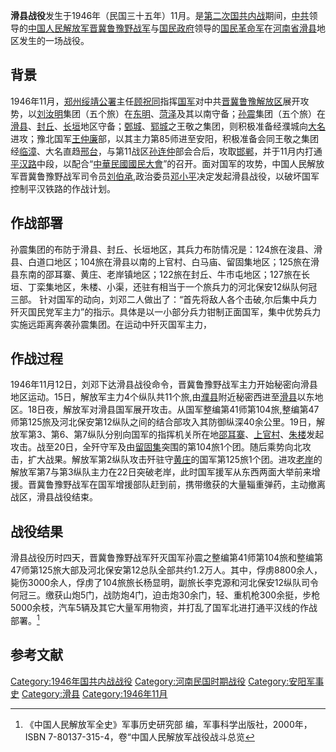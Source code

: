 {{refimprove|time=2014-05-16T10:30:27+00:00}}
'''滑县战役'''发生于1946年（民国三十五年）11月。是[[第二次国共内战|第二次国共内战]]期间，[[中共|中共]]领导的[[中国人民解放军|中国人民解放军]][[晋冀鲁豫野战军|晋冀鲁豫野战军]]与[[国民政府|国民政府]]领导的[[国民革命军|国民革命军]]在[[河南省|河南省]][[滑县|滑县]]地区发生的一场战役。

==背景==
1946年11月，[[郑州绥靖公署|郑州绥靖公署]]主任[[顾祝同|顾祝同]]指挥[[国军|国军]]对中共[[晋冀鲁豫解放区|晋冀鲁豫解放区]]展开攻势，以[[刘汝明|刘汝明]]集团（五个旅）在[[东明|东明]]、[[菏泽|菏泽]]及其以南守备；[[孙震|孙震]]集团（五个旅）在[[滑县|滑县]]、[[封丘|封丘]]、[[长垣|长垣]]地区守备；[[鄄城|鄄城]]、[[郓城|郓城]]之王敬之集团，则积极准备经濮城向[[大名县|大名]]进攻；豫北国军[[王仲廉|王仲廉]]部，以其主力第85师进至安阳，积极准备会同王敬之集团经[[临漳|临漳]]、大名直趋[[邢台|邢台]]，与第11战区[[孙连仲|孙连仲]]部会合后，攻取[[邯郸|邯郸]]，并于11月内打通[[平汉路|平汉路]]中段，以配合“[[中華民國國民大會|中華民國國民大會]]”的召开。面对国军的攻势，中国人民解放军晋冀鲁豫野战军司令员[[刘伯承|刘伯承]],政治委员[[邓小平|邓小平]]决定发起滑县战役，以破坏国军控制平汉铁路的作战计划。

==作战部署==
孙震集团的布防于滑县、封丘、长垣地区，其兵力布防情况是：124旅在浚县、滑县、白道口地区；104旅在滑县以南的上官村、白马庙、留固集地区；125旅在滑县东南的邵耳寨、黄庄、老岸镇地区；122旅在封丘、牛市屯地区；127旅在长垣、丁栾集地区，朱楼、小渠，还驻有相当于一个旅兵力的河北保安12纵队何冠三部。 针对国军的动向，刘邓二人做出了：“首先将敌人各个击破,尔后集中兵力歼灭国民党军主力”的指示。具体是以一小部分兵力钳制正面国军，集中优势兵力实施远距离奔袭孙震集团。在运动中歼灭国军主力，
==作战过程==
1946年11月12日，刘邓下达滑县战役命令，晋冀鲁豫野战军主力开始秘密向滑县地区运动。15日，解放军主力4个纵队共11个旅,由[[濮县|濮县]]附近秘密西进至[[滑县|滑县]]以东地区。18日夜，解放军对滑县国军展开攻击。从国军整编第41师第104旅,整编第47师第125旅及河北保安第12纵队之间的结合部攻入其防御纵深40余公里。19日，解放军第3、第6、第7纵队分别向国军的指挥机关所在地[[邵耳寨|邵耳寨]]、[[上官村|上官村]]、[[朱楼|朱楼]]发起攻击。战至20日，全歼守军及由[[留固集|留固集]]突围的第104旅1个团。随后乘势向北攻击，扩大战果。解放军第2纵队攻击歼驻守[[黄庄|黄庄]]的国军第125旅1个团。进攻[[老岸|老岸]]的解放军第7与第3纵队主力在22日突破老岸，此时国军援军从东西两面大举前来增援。晋冀鲁豫野战军在国军增援部队赶到前，携带缴获的大量辎重弹药，主动撤离战区，滑县战役结束。 
==战役结果==
滑县战役历时四天，晋冀鲁豫野战军歼灭国军孙震之整编第41师第104旅和整编第47师第125旅大部及河北保安第12总队全部共约1.2万人。其中，俘虏8800余人，毙伤3000余人，俘虏了104旅旅长杨显明，副旅长李克源和河北保安12纵队司令何冠三。缴获山炮5门，战防炮4门，迫击炮30余门，轻、重机枪300余挺，步枪5000余枝，汽车5辆及其它大量军用物资，并打乱了国军北进打通平汉线的作战部署。<ref>《中国人民解放军全史》军事历史研究部 编，军事科学出版社，2000年，ISBN 7-80137-315-4，卷“中国人民解放军战役战斗总览</ref>
== 参考文献 ==
{{Reflist|2}}
{{第二次国共内战}}
[[Category:1946年国共内战战役|Category:1946年国共内战战役]]
[[Category:河南民国时期战役|Category:河南民国时期战役]]
[[Category:安阳军事史|Category:安阳军事史]]
[[Category:滑县|Category:滑县]]
[[Category:1946年11月|Category:1946年11月]]